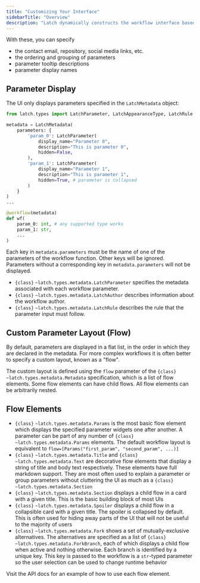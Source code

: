 ```yaml
---
title: "Customizing Your Interface"
sidebarTitle: "Overview"
description: "Latch dynamically constructs the workflow interface based on the workflow function code and the `LatchMetadata` object."
---
```


With these, you can specify

- the contact email, repository, social media links, etc.
- the ordering and grouping of parameters
- parameter tooltip descriptions
- parameter display names

## Parameter Display

The UI only displays parameters specified in the `LatchMetadata` object:

```python
from latch.types import LatchParameter, LatchAppearanceType, LatchRule

metadata = LatchMetadata(
    parameters: {
        'param_0': LatchParameter(
            display_name="Parameter 0",
            description="This is parameter 0",
            hidden=False,
        ),
        'param_1': LatchParameter(
            display_name="Parameter 1",
            description="This is parameter 1",
            hidden=True, # parameter is collapsed
        )
    }
)
...

@workflow(metadata)
def wf(
    param_0: int, # any supported type works
    param_1: str,
    ...
)
```

Each key in `metadata.parameters` must be the name of one of the parameters of the workflow function. Other keys will be ignored. Parameters without a corresponding key in `metadata.parameters` will not be displayed.

- `{class}` `~latch.types.metadata.LatchParameter` specifies the metadata associated with each workflow parameter.
- `{class}` `~latch.types.metadata.LatchAuthor` describes information about the workflow author.
- `{class}` `~latch.types.metadata.LatchRule` describes the rule that the parameter input must follow.

## Custom Parameter Layout (Flow)

By default, parameters are displayed in a flat list, in the order in which they are declared in the metadata. For more complex workflows it is often better to specify a custom layout, known as a "flow".

The custom layout is defined using the `flow` parameter of the `{class}` `~latch.types.metadata.Metadata` specification, which is a list of flow elements. Some flow elements can have child flows. All flow elements can be arbitrarily nested.

## Flow Elements

- `{class}` `~latch.types.metadata.Params` is the most basic flow element which displays the specified parameter widgets one after another. A parameter can be part of any number of `{class}` `~latch.types.metadata.Params` elements. The default workflow layout is equivalent to `flow=[Params("first_param", "second_param", ...)]`
- `{class}` `~latch.types.metadata.Title` and `{class}` `~latch.types.metadata.Text` are decorative flow elements that display a string of title and body text respectively. These elements have full markdown support. They are most often used to explain a parameter or group parameters without cluttering the UI as much as a `{class}` `~latch.types.metadata.Section`
- `{class}` `~latch.types.metadata.Section` displays a child flow in a card with a given title. This is the basic building block of most UIs
- `{class}` `~latch.types.metadata.Spoiler` displays a child flow in a collapsible card with a given title. The spoiler is collapsed by default. This is often used for hiding away parts of the UI that will not be useful to the majority of users
- `{class}` `~latch.types.metadata.Fork` shows a set of mutually-exclusive alternatives. The alternatives are specified as a list of `{class}` `~latch.types.metadata.ForkBranch`, each of which displays a child flow when active and nothing otherwise. Each branch is identified by a unique key. This key is passed to the workflow is a `str`-typed parameter so the user selection can be used to change runtime behavior

Visit the API docs for an example of how to use each flow element.
